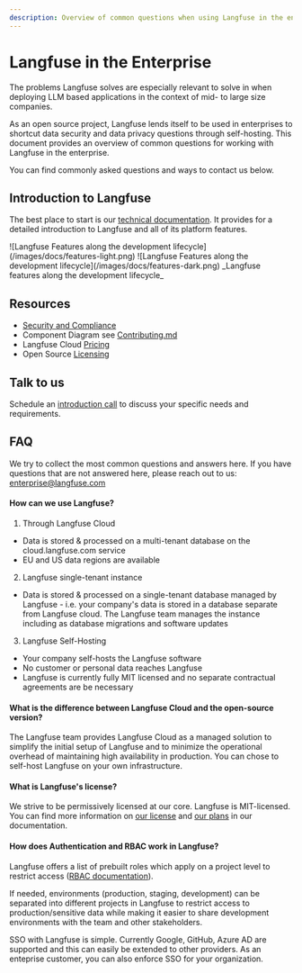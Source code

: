 ```yaml
---
description: Overview of common questions when using Langfuse in the enterprise.
---
```


# Langfuse in the Enterprise

The problems Langfuse solves are especially relevant to solve in when deploying LLM based applications in the context of mid- to large size companies. 

As an open source project, Langfuse lends itself to be used in enterprises to shortcut data security and data privacy questions through self-hosting.  This document provides an overview of common questions for working with Langfuse in the enterprise.

You can find commonly asked questions and ways to contact us below.

## Introduction to Langfuse

The best place to start is our [technical documentation](/docs). It provides for a detailed introduction to Langfuse and all of its platform features.

<Frame
  transparent
  fullWidth
  className="mt-10 rounded-lg ring-primary/20 ring-1 dark:hidden"
>
  ![Langfuse Features along the development
  lifecycle](/images/docs/features-light.png)
</Frame>
<Frame
  transparent
  fullWidth
  className="mt-10 rounded-lg ring-primary/20 ring-1 hidden dark:block"
>
  ![Langfuse Features along the development
  lifecycle](/images/docs/features-dark.png)
</Frame>
<span>_Langfuse features along the development lifecycle_</span>

## Resources

- [Security and Compliance](/docs/data-security-privacy)
- Component Diagram see [Contributing.md](https://github.com/langfuse/langfuse/blob/main/CONTRIBUTING.md)
- Langfuse Cloud [Pricing](/pricing)
- Open Source [Licensing](/docs/open-source)

## Talk to us

Schedule an [introduction call](/schedule-demo) to discuss your specific needs and requirements.

## FAQ

We try to collect the most common questions and answers here. If you have questions that are not answered here, please reach out to us: enterprise@langfuse.com

#### How can we use Langfuse?

1. Through Langfuse Cloud
- Data is stored & processed on a multi-tenant database on the cloud.langfuse.com service
- EU and US data regions are available

2. Langfuse single-tenant instance
- Data is stored & processed on a single-tenant database managed by Langfuse - i.e. your company's data is stored in a database separate from Langfuse cloud. The Langfuse team manages the instance including as database migrations and software updates

3. Langfuse Self-Hosting
- Your company self-hosts the Langfuse software
- No customer or personal data reaches Langfuse
- Langfuse is currently fully MIT licensed and no separate contractual agreements are be necessary

#### What is the difference between Langfuse Cloud and the open-source version?

The Langfuse team provides Langfuse Cloud as a managed solution to simplify the initial setup of Langfuse and to minimize the operational overhead of maintaining high availability in production. You can chose to self-host Langfuse on your own infrastructure.

#### What is Langfuse's license?

We strive to be permissively licensed at our core. Langfuse is MIT-licensed. You can find more information on [our license](https://github.com/langfuse/langfuse/?tab=License-1-ov-file#readme) and [our plans](https://langfuse.com/docs/open-source) in our documentation.

#### How does Authentication and RBAC work in Langfuse?

Langfuse offers a list of prebuilt roles which apply on a project level to restrict access ([RBAC documentation](/docs/rbac)).

If needed, environments (production, staging, development) can be separated into different projects in Langfuse to restrict access to production/sensitive data while making it easier to share development environments with the team and other stakeholders.

SSO with Langfuse is simple. Currently Google, GitHub, Azure AD are supported and this can easily be extended to other providers. As an enteprise customer, you can also enforce SSO for your organization.
